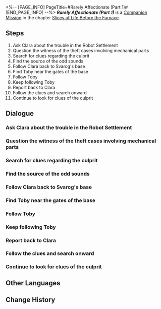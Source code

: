 <%-- [PAGE_INFO]
PageTitle=#Rarely Affectionate (Part 1)#
[END_PAGE_INFO] --%>
{{Stub|Dialogue.}}
{{Mission Infobox
|id            = 2010905
|title         = 
|image         = <!--Mission Rarely Affectionate (Part 1).png-->
|type          = Companion
|event_name    = 
|chapter       = Slices of Life Before the Furnace (Companion Mission Chapter)
|requirements  = [[Trailblaze Mission]] ''[[Silent Galaxy]]'' completed
|summary       = Clara returns the suspicious little robot to the base, putting an end to the parts theft. However, she needs time to contemplate the future of humans, automatons, and the settlement.
|characters    = Clara; Gear-Stealing Robot; Little Robot; Shivering Vagrant; Svarog; Toby; Trailblazer
|startLocation = [[Jarilo-VI]] - [[Robot Settlement]]
|world         = Jarilo-VI
|area          = Robot Settlement
|prev          = 
|next          = 
|exp           = 350
|credits       = 20000
|stellarJade   = 60
|other         = {{Card List|1=Adventure Log*6; Shield (Item)*200; "Godfather"*1 { text = "Godfather" }}}
}}
'''''Rarely Affectionate (Part 1)''''' is a [[Companion Mission]] in the chapter [[Slices of Life Before the Furnace (Companion Mission Chapter)|Slices of Life Before the Furnace]].

==Steps==
# Ask Clara about the trouble in the Robot Settlement
# Question the witness of the theft cases involving mechanical parts
# Search for clues regarding the culprit
# Find the source of the odd sounds
# Follow Clara back to Svarog's base
# Find Toby near the gates of the base
# Follow Toby
# Keep following Toby
# Report back to Clara
# Follow the clues and search onward
# Continue to look for clues of the culprit

<!--
==Gameplay Notes==

--><!--
==Trial Character==

-->
==Dialogue==
{{Stub Dialogue}}
===Ask Clara about the trouble in the Robot Settlement===
{{Mission Description|type=companion|location=Robot Settlement|You suddenly receive a message from Clara &mdash; the shy little girl seems to be asking you for help.<br />While you may admire how Clara is as cute in text as she is in person, do go to the robot settlement and get an understanding of the situation as she had requested.}}
{{Dialogue Start}}
:{{tx}}
{{Dialogue End}}

===Question the witness of the theft cases involving mechanical parts===
{{Mission Description|type=companion|location=Robot Settlement|update|Based on what Clara said, there had been lots of recent thefts for mechanical parts in the robot settlement.<br />The (probable) scent of crime excites you &mdash; Go, genius detective Clara and her genius assistant! The witness for the most recent theft should be able to provide clues.}}
{{Dialogue Start}}
:{{tx}}
{{Dialogue End}}

===Search for clues regarding the culprit===
{{Mission Description|type=companion|location=Robot Settlement|update|Your questions seem to touch a nerve with the jumpy witness. His unnatural terror hints that this theft might be more dangerous than you have imagined.<br />However, you and Clara still decide to head to the crime scene. Be prepared for any potential dangers and protect yourself &mdash; or at least protect Clara.}}
{{Dialogue Start}}
:{{tx}}
{{Dialogue End}}

===Find the source of the odd sounds===
{{Mission Description|type=companion|location=Robot Settlement|update|You arrive at a machine landfill as you and Clara followed the tracks of the careless thief, and you hear some odd sounds here.<br />Does this mean the thief is here? You are not sure, but you can answer this question by checking out the source of the sounds.}}
{{Dialogue Start}}
:{{tx}}
{{Dialogue End}}

===Follow Clara back to Svarog's base===
{{Mission Description|type=companion|location=Robot Settlement|update|Clara and you are surprised to find a strange little robot to be the culprit of the thefts.<br />As you subdued it, the robot kept begging you for forgiveness and didn't show any aggression.<br />This made Clara feel rather down. Return to the base with her and plan your next move.}}
{{Dialogue Start}}
:{{tx}}
{{Dialogue End}}

===Find Toby near the gates of the base===
{{Mission Description|type=companion|location=Robot Settlement|update|Clara made the difficult decision to fix the small robot that had been stealing parts.<br />This action, logical or not, would help to unravel the truth of these thefts.<br />Go find Toby the robot near the gates of the base as Clara stated &mdash; It should be able to take you around the machine graveyard.}}
{{Dialogue Start}}
:{{tx}}
{{Dialogue End}}

===Follow Toby===
{{Mission Description|type=companion|location=Robot Settlement|update|You find a rather annoyed Toby. At least it is willing to obey Clara's orders and take you to the machine graveyard.<br />Follow Toby and find a suitable robot shell in the graveyard.}}
{{Dialogue Start}}
:{{tx}}
{{Dialogue End}}

===Keep following Toby===
{{Mission Description|type=companion|location=Robot Settlement|update|You find a rather annoyed Toby. At least it is willing to obey Clara's orders and take you to the machine graveyard.<br />Follow Toby and keep trying to find a suitable robot shell in the graveyard.}}
{{Dialogue Start}}
:{{tx}}
{{Dialogue End}}

===Report back to Clara===
{{Mission Description|type=companion|location=Robot Settlement|update|Toby and you successfully find a suitable robot shell. It is time to return to the base and report to Clara.<br />What, you want to know what will happen to Toby? It will return to the energy exchange facility and charge up on its own...<br />Probably.}}
{{Dialogue Start}}
:{{tx}}
{{Dialogue End}}

===Follow the clues and search onward===
{{Mission Description|type=companion|location=Robot Settlement|update|You and Clara still decide to head to the crime scene to investigate.<br />You find signs probably left behind by the parts thief at the chaotic crime scene. Follow these clues and keep searching onward.}}
{{Dialogue Start}}
:{{tx}}
{{Dialogue End}}

===Continue to look for clues of the culprit===
{{Mission Description|type=companion|location=Robot Settlement|update|You and Clara still decide to head to the crime scene to investigate.<br />You find more signs probably left behind by the parts thief at the chaotic crime scene. Follow these clues and keep searching onward.}}
{{Dialogue Start}}
:{{tx}}
{{Dialogue End}}

==Other Languages==
{{Other Languages
|en   = Rarely Affectionate (Part 1)
|zhs  = 难得有情•其一
|zht  = 難得有情•其一
|ja   = 情、得難し・その1
|ko   = 귀한 애정•1
|es   = Un afecto inusitado (I)
|fr   = Rarement tendre (partie 1)
|ru   = Невиданная ласка I
|th   = ยากเกินจะไขว่คว้า 1
|vi   = Chút Ân Tình Hiếm Hoi-1
|de   = Seltene Zuneigung (Teil 1)
|id   = Jarang Perhatian (Bagian 1)
|pt   = Pouca Afeição (Parte 1)
}}

==Change History==
{{Change History|1.0}}

